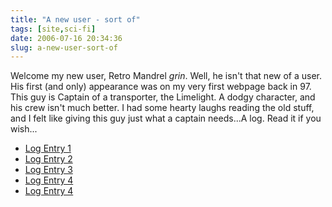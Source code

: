 ```yaml
---
title: "A new user - sort of"
tags: [site,sci-fi]
date: 2006-07-16 20:34:36
slug: a-new-user-sort-of
---
```


Welcome my new user, Retro Mandrel *grin*. Well, he isn&#39;t that new of a user. His first (and only) appearance was on my very first webpage back in 97. This guy is Captain of a transporter, the Limelight. A dodgy character, and his crew isn&#39;t much better. I had some hearty laughs reading the old stuff, and I felt like giving this guy just what a captain needs...A log. Read it if you wish...

* [Log Entry 1](/posts/log-entry-27110712)
* [Log Entry 2](/posts/log-entry-27110713)
* [Log Entry 3](/posts/log-entry-27110715)
* [Log Entry 4](/posts/log-entry-27110715-2)
* [Log Entry 4](/posts/log-entry-27110716)

